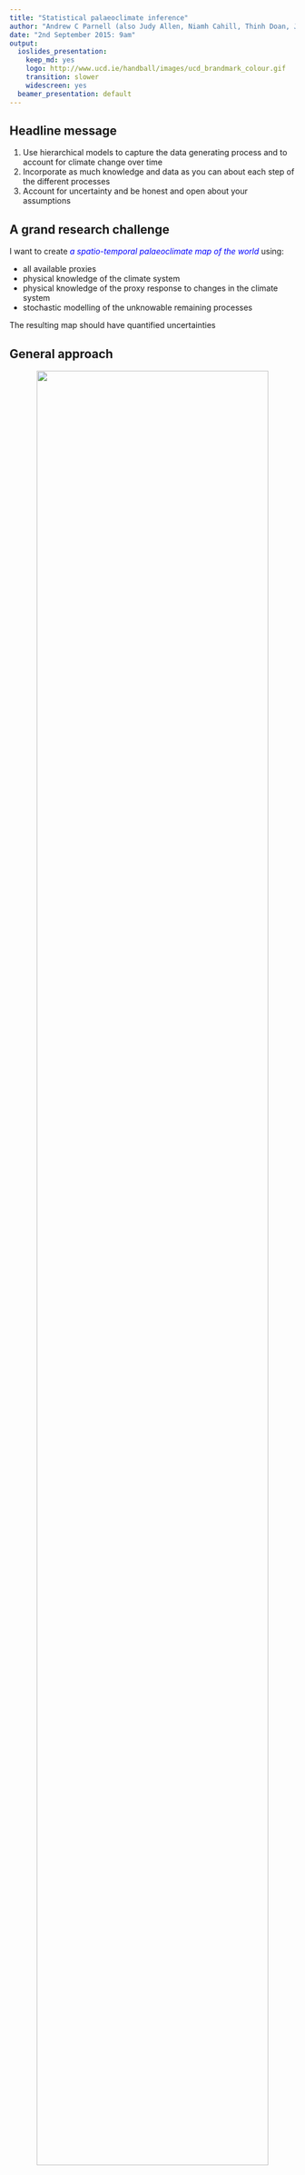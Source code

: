 ```yaml
---
title: "Statistical palaeoclimate inference"
author: "Andrew C Parnell (also Judy Allen, Niamh Cahill, Thinh Doan, John Haslett, Ben Horton, Brian Huntley, Andrew Kemp, James Sweeney)"
date: "2nd September 2015: 9am"
output:
  ioslides_presentation:
    keep_md: yes
    logo: http://www.ucd.ie/handball/images/ucd_brandmark_colour.gif
    transition: slower
    widescreen: yes
  beamer_presentation: default
---
```


## Headline message 

1. Use hierarchical models to capture the data generating process and to account for climate change over time
2. Incorporate as much knowledge and data as you can about each step of the different processes
3. Account for uncertainty and be honest and open about your assumptions

## A grand research challenge

I want to create <span style="color:blue">_a spatio-temporal palaeoclimate map of the world_</span> using:

- all available proxies
- physical knowledge of the climate system
- physical knowledge of the proxy response to changes in the climate system
- stochastic modelling of the unknowable remaining processes

The resulting map should have quantified uncertainties

## General approach

<center><img src="flow_chart.png" width=90%/></center>

Idea: model the data generating process and constrain this with 'reasonable’ climate change

## Illustrations:

1. <span style="color:red">__Past climate change in Monticchio__</span>. A reconstruction of three aspects of climate from a core in South-Central Italy going back ~120k years. The input data are 28 varieties of pollen from a sediment core with 924 counted layers. Ages are treated as known exactly for this core as it is laminated.
2. <span style="color:red">__Past sea level change in New Jersey__</span>. A reconstruction of the rate of sea level change on the US East Coast based on foramnifera and $\delta^{13}$C values. The input data are 18 different species counts and $\delta^{13}$C values from two cores merged together. Also available are radiocarbon dates for the cores.

## Monticchio pollen inputs

<center><img src="Monticchio_pollen.png" width=70%/></center>

## Monticchio climate outputs

<center><img src="Monticchio_AETPET.png" width=100%/></center>

## Monticchio technical details

Our model of the data generating process assumes that:

1. The _aspects of climate_ that are important are: the length of the summer, the harshness of the winter, and the amount of available moisture
2. The 28 pollen varieties we have chosen are _sensitive_ to these aspects of climate. We can try to learn how they change from a large modern set of data where we have both pollen counts and measures of these aspects of climate
3. The pollen is _measured_ (counted) by imperfect humans who have sliced up the core and occasionally mis-classify or mis-report count values. 

We call this set of assumptions the <span style="color:red">__forward model__</span> as it attempts to track the causal generation of the output pollen data from the input climate change


## New Jersey foramnifera inputs

<center><img src="RSL_input.png" height=20%/></center>

## New Jersey sea level outputs

<center><img src="RSL_output.png" width=70%/></center>

## New Jersey technical details

1. The _aspect of climate_ in which we are interested is the rate of relative sea level change
2. The 18 foramnifera varieties we have chosen are _sensitive_ to changes in sea level. We can try to learn how they change in response to changing sea level from a more recent set of data where we have both foramnifera counts and measures of changing sea level
3. The forams are _measured_ (counted) by imperfect humans who have sliced up the core and occasionally mis-classify or mis-report count values. They have also taken radiocarbon dates (similarly uncertain due to e.g. lab errors and contamination) to estimate the age of the counts

## Putting it all together

Bayes' theorem allows us to stitch all these different bits of the model together. The advantages include:

- The uncertainty will cascade down through the forward model to produce more accurate, more honest estimates of palaeoclimate uncertainty
- Multiple proxies (e.g. forams, $\delta^{13}$C and radiocarbon in New Jersey) can all be incorporated in a single hierarchical model
- Through the prior distribution we can constrain the proxy data to produce 'realistic' climate changes. For Monticchio (pollen) we use a stochastic volatility model to account for variability variability in climate over time. For New Jersey (sea level) we use an integrated Gaussian process so that we can model the uncertainty in the rate of sea level change
- We can create _climate histories_ which allow us to perform much richer inference on the past

## Why is this different from what has gone before?

- It doesn't purely rely on the individual core-slice by core-slice estimates which are usually noisy and can be constrained by _borrowing strength_ between the slices
- It models the data the correct causal way round (hence the _forward_ in forward model)
- It allows for probabilistic uncertainty on the climate outputs
- If the results look unreasonable you can go back and change your climate constraints!

## Other people’s work 

We are not the only people to propose or use this! See e.g.:

Tingley, M. P., Craigmile, P. F., Haran, M., Li, B., Mannshardt, E., & Rajaratnam, B. (2012). [Piecing together the past: statistical insights into paleoclimatic reconstructions](http://www.sciencedirect.com/science/article/pii/S0277379112000248). Quaternary Science Reviews, 35, 1–22.

Tolwinski-Ward, S. E., Tingley, M. P., Evans, M. N., Hughes, M. K., & Nychka, D. W. (2014). [Probabilistic reconstructions of local temperature and soil moisture from tree-ring data with potentially time-varying climatic response](http://link.springer.com/article/10.1007/s00382-014-2139-z). Climate Dynamics, 44(3-4), 791–806.

L. Holmström, L. Ilvonen, H. Seppä, and S. Veski. (2015.) [A Bayesian spatiotemporal model for reconstructing climate from multiple pollen records](http://www.e-publications.org/ims/submission/AOAS/user/submissionFile/19041?confirm=9f4da1fa). Annals of Applied Statistics, (_In press_)

## Computational issues

- It is hard but feasible to write down statistical models for all of the different components of the forward model. Finding an algorithm to fit this model can be extremely tough 
- There is lots of recent research in Bayesian computational methods, though these can be hard to understand and implement. Even when they work they can be very slow
- Evaluating the satisfactory performance of the fitting algorithm is another hard problem

## Model checking

- At a basic level, these models are impossible to validate. Parts of the model can be validated, e.g. that involving the modern data
- Some useful techniques include cross-validation (on both the modern and fossil data), posterior predictive checks, and model comparison using information criteria

## How far away am I from the grand challenge?

- I can do a reasonably good job of reconstructing aspects of palaeoclimate at individual sites. Others have extended to simple spatio-temporal models
- The forward models I am using are based on modern calibration data sets and so suffer from the well-known problems of modern analogues. This means I'm probably missing some important parts of the uncertainty (e.g. changing pollen response in different CO$_2$ regimes)
- I'm only able to use multiple proxies when they all respond to the same aspects of climate (e.g. forams and $\delta^{13}$C). I'm also assuming that the different species of the proxy respond approximately in the same way to climate changes
- The constraints on climate change use simple statistical models and no physical basis

## How can you get involved?
- Work together! We need climate modellers, proxy experts and statisticians
- If you are a proxy expert, think about the data generating process and how it can be broken down into pieces. Which pieces are well known, which pieces are uncertain? What other data might help inform the process? What other proxies might be useful?
- If you are a climate modeller, how can your model be simplified to provide quick and easy constraints on a climate history? How can uncertainty be incorporated into your model?
- If you are a statistician, how can you start to stitch these data sets together to make inferences in a reasonable computational time frame?

## Take home messages

1. Use hierarchical models to capture the data generating process and to account for climate change over time
2. Incorporate as much knowledge and data as you can about each step of the different processes
3. Account for uncertainty and be honest and open about your assumptions

## References

Parnell, A. C., Sweeney, J., Doan, T. K., Salter-Townshend, M., Allen, J. R. M., Huntley, B., & Haslett, J. (2015). [Bayesian inference for palaeoclimate with time uncertainty and stochastic volatility](http://onlinelibrary.wiley.com/doi/10.1111/rssc.12065/full). Journal of the Royal Statistical Society: Series C, 64(1), 115–138.

Cahill, N., Kemp, A. C., Horton, B. P., & Parnell, A. C. (2015). [Modeling sea-level change using errors-in-variables integrated Gaussian processes](http://projecteuclid.org/euclid.aoas/1437397101). The Annals of Applied Statistics, 9(2), 547–571.

Cahill, N., Kemp, A. C., Horton, B. P., & Parnell, A. C. (2015). A Bayesian Hierarchical Model for Reconstructing Sea Levels: From Raw Data to Rates of Change, [arxiv.org/abs/1508.02010](http://arxiv.org/abs/1508.02010)

This presentation available from [http://andrewcparnell.github.io](http://andrewcparnell.github.io)



